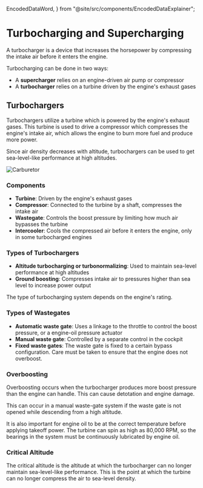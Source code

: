  EncodedDataWord,
} from "@site/src/components/EncodedDataExplainer";

# Turbocharging and Supercharging

A turbocharger is a device that increases the horsepower by compressing the
intake air before it enters the engine.

Turbocharging can be done in two ways:

- A **supercharger** relies on an engine-driven air pump or compressor
- A **turbocharger** relies on a turbine driven by the engine's exhaust gases

## Turbochargers

Turbochargers utilize a turbine which is powered by the engine's exhaust gases.
This turbine is used to drive a compressor which compresses the engine's intake
air, which allows the engine to burn more fuel and produce more power.

Since air density decreases with altitude, turbochargers can be used to get
sea-level-like performance at high altitudes.

![Carburetor](/img/content/turbocharger.png)

### Components

- **Turbine**: Driven by the engine's exhaust gases
- **Compressor**: Connected to the turbine by a shaft, compresses the intake air
- **Wastegate**: Controls the boost pressure by limiting how much air bypasses
  the turbine
- **Intercooler**: Cools the compressed air before it enters the engine, only in
  some turbocharged engines

### Types of Turbochargers

- **Altitude turbocharging or turbonormalizing**: Used to maintain sea-level
  performance at high altitudes
- **Ground boosting**: Compresses intake air to pressures higher than sea level
  to increase power output

The type of turbocharging system depends on the engine's rating.

### Types of Wastegates

- **Automatic waste gate**: Uses a linkage to the throttle to control the boost
  pressure, or a engine-oil pressure actuator
- **Manual waste gate**: Controlled by a separate control in the cockpit
- **Fixed waste gates**: The waste gate is fixed to a certain bypass
  configuration. Care must be taken to ensure that the engine does not
  overboost.

### Overboosting

Overboosting occurs when the turbocharger produces more boost pressure than the
engine can handle. This can cause detotation and engine damage.

This can occur in a manual waste-gate system if the waste gate is not opened
while descending from a high altitude.

It is also important for engine oil to be at the correct temperature before
applying takeoff power. The turbine can spin as high as 80,000 RPM, so the
bearings in the system must be continuously lubricated by engine oil.

### Critical Altitude

The critical altitude is the altitude at which the turbocharger can no longer
maintain sea-level-like performance. This is the point at which the turbine can
no longer compress the air to sea-level density.
